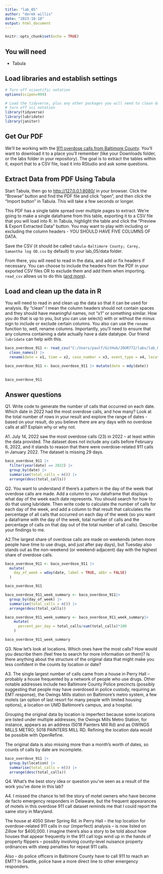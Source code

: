 ```yaml
---
title: "lab_05"
author: "derek willis"
date: "2023-10-18"
output: html_document
---
```


```r
knitr::opts_chunk$set(echo = TRUE)
```

## You will need

-   Tabula

## Load libraries and establish settings

```r
# Turn off scientific notation
options(scipen=999)

# Load the tidyverse, plus any other packages you will need to clean data and work with dates.
# turn off sci notation
library(tidyverse)
library(lubridate)
library(janitor)
```

## Get Our PDF

We'll be working with the [911 overdose calls from Baltimore County](https://drive.google.com/file/d/1qkYuojGF_6WKFr5aNQxmewDzcKyOiJFr/view?usp=share_link). You'll want to download it to a place you'll remember (like your Downloads folder, or the labs folder in your repository). The goal is to extract the tables within it, export that to a CSV file, load it into RStudio and ask some questions.

## Extract Data from PDF Using Tabula

Start Tabula, then go to <http://127.0.0.1:8080/> in your browser. Click the "Browse" button and find the PDF file and click "open", and then click the "Import button" in Tabula. This will take a few seconds or longer.

This PDF has a single table spread over multiple pages to extract. We're going to make a single dataframe from this table, exporting it to a CSV file that you will load into R. In Tabula, highlight the table and click the "Preview & Export Extracted Data" button. You may want to play with including or excluding the column headers - YOU SHOULD HAVE FIVE COLUMNS OF DATA.

Save the CSV (it should be called `tabula-Baltimore County; Carey, Samantha log OD.csv` by default) to your lab_05/data folder.

From there, you will need to read in the data, and add or fix headers if necessary. You can choose to include the headers from the PDF in your exported CSV files OR to exclude them and add them when importing. `read_csv` allows us to do this ([and more](https://readr.tidyverse.org/reference/read_delim.html)).

## Load and clean up the data in R

You will need to read in and clean up the data so that it can be used for analysis. By "clean" I mean the column headers should not contain spaces and they should have meaningful names, not "x1" or something similar. How you do that is up to you, but you can use select() with or without the minus sign to include or exclude certain columns. You also can use the `rename` function to, well, rename columns. Importantly, you'll need to ensure that any columns containing a date actually have a date datatype. Our friend `lubridate` can help with this.

```r
baco_overdose_911 <- read_csv("C:/Users/paulf/GitHub/JOUR772/labs/lab_05/tabula-Baltimore County; Carey, Samantha log OD.csv", col_names = FALSE)|> 
  clean_names() |> 
  rename(date = x1, time = x2, case_number = x3, event_type = x4, location = x5)

baco_overdose_911 <- baco_overdose_911 |> mutate(date = mdy(date))
                         
            
baco_overdose_911
```

## Answer questions

Q1. Write code to generate the number of calls that occurred on each date. Which date in 2022 had the most overdose calls, and how many? Look at the total number of rows in your result and explore the range of dates - based on your result, do you believe there are any days with no overdose calls at all? Explain why or why not.


A1. July 14, 2022 saw the most overdose calls (23) in 2022 -- at least within the data provided. The dataset does not include any calls before February 6, 2022, and it stands to reason that there were overdose-related 911 calls in January 2022. The dataset is missing 29 days.

```r
baco_overdose_911 |> 
  filter(year(date) == 2022) |> 
  group_by(date) |> 
  summarise(total_calls = n()) |> 
  arrange(desc(total_calls))

```

Q2. You want to understand if there's a pattern in the day of the week that overdose calls are made. Add a column to your dataframe that displays what day of the week each date represents. You should search for how to do that using lubridate. Then write code to calculate the number of calls for each day of the week, and add a column to that result that calculates the percentage of all calls that occurred on each day of the week (so you want a dataframe with the day of the week, total number of calls and the percentage of calls on that day out of the total number of all calls). Describe your findings to me.

A2.The largest share of overdose calls are made on weekends (when more people have time to use drugs, and just after pay days), but Tuesday also stands out as the non-weekend (or weekend-adjacent) day with the highest share of overdose calls. 

```r
baco_overdose_911 <- baco_overdose_911 |>
  mutate(
    day_of_week = wday(date, label = TRUE, abbr = FALSE)
  )

baco_overdose_911
```
```r
baco_overdose_911_week_summary <- baco_overdose_911|>
  group_by(day_of_week) |> 
  summarise(total_calls = n()) |> 
  arrange(desc(total_calls))

baco_overdose_911_week_summary <- baco_overdose_911_week_summary|>
    mutate(
      percent_per_day = total_calls/sum(total_calls)*100
    )

baco_overdose_911_week_summary
```

Q3. Now let's look at locations. Which ones have the most calls? How would you describe them (feel free to search for more information on them)? Is there anything about the structure of the original data that might make you less confident in the counts by location or date?

A3. The single largest number of calls came from a house in Perry Hall -- probably a house frequented by a network of people who use drugs. Other notable addresses include two Baltimore County Police precincts (possibly suggesting that people may have overdosed in police custody, requiring an EMT response), the Owings Mills station on Baltimore's metro system, a few motels (an option of last resort for many people with limited housing options), a location on UMD Baltimore's campus, and a hospital.

Grouping the original data by location is imperfect because some locations are listed under multiple addresses; the Owings Mills Metro Station, for instance, appears as an address (5018 Painters Mill Rd) and as OWINGS MILLS METRO; 5018 PAINTERS MILL RD. Refining the location data would be possible with OpenRefine. 

The original data is also missing more than a month's worth of dates, so counts of calls by date are incomplete.

```r
baco_overdose_911 |>
  group_by(location) |> 
  summarise(total_calls = n()) |>
  arrange(desc(total_calls))

```

Q4. What's the best story idea or question you've seen as a result of the work you've done in this lab?

A4. I missed the chance to tell the story of motel owners who have become de facto emergency responders in Delaware, but the frequent appearances of motels in this overdose 911 call dataset reminds me that I could report the same story in Maryland. 

The house at 4050 Silver Spring Rd. in Perry Hall -- the top location for overdose-related 911 calls in our (imperfect) analysis -- is now listed on Zillow for $400,000. I imagine there's also a story to be told about how houses that appear frequently in the 911 call logs wind up in the hands of property flippers -- possibly involving county-level nuisance property ordinances with steep penalties for repeat 911 calls.

Also - do police officers in Baltimore County have to call 911 to reach an EMT? In Seattle, police have a more direct line to other emergency responders.
